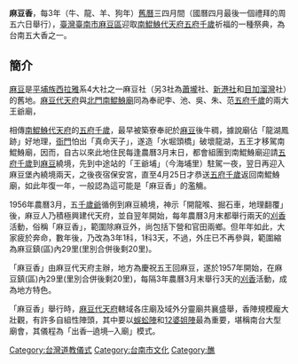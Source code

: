 {{original research|time=2018-08-20T17:26:57+00:00}}
{{unreferenced|time=2018-08-20T17:26:57+00:00}}
{{Infobox Hokkien name
| title      = 麻豆香
| hanji      = 麻豆香
| poj        = Môa-tāu-hiuⁿ
| sinbhundzi = 
| hanlo      = 
| tl         = Muâ-tāu-hiunn
| bp         = 
| hongim     = 
| hokkienipa = 
| lm         = 
| image      = 
| image_size = 
| caption    = 
}}
'''麻豆香'''，每3年（牛、龍、羊、狗年）[[舊曆|舊曆]]三四月間（國曆四月最後一個禮拜的周五六日舉行），[[臺灣|臺灣]][[臺南市|臺南市]][[麻豆區|麻豆區]]迎取[[南鯤鯓代天府|南鯤鯓代天府]][[五府千歲|五府千歲]]祈福的一種祭典，為台南五大香之一。

==簡介==
[[麻豆區|麻豆]]是[[平埔族|平埔族]][[西拉雅|西拉雅]]系4大社之一麻豆社（另3社為[[佳里區|蕭壠]]社、[[新港社|新港社]]和[[目加溜灣|目加溜灣]]社）的舊地。[[麻豆代天府|麻豆代天府]]與[[北門南鯤鯓廟|北門南鯤鯓廟]]同為奉祀李、池、吳、朱、范[[五府千歲|五府千歲]]的兩大王爺廟，

相傳[[南鯤鯓代天府|南鯤鯓代天府]]的[[五府千歲|五府千歲]]，最早被築寮奉祀於[[麻豆區|麻豆]]後牛稠，據說廟佔「龍湖鳳跡」好地理，[[衙門|衙門]]怕出「真命天子」，遂造「水堀頭橋」破壞龍湖，五王才移駕南鯤鯓廟，因而，自古以來此地住民每逢農曆3月末日，都會組團到南鯤鯓廟迎請[[五府千歲|五府千歲]]到[[麻豆區|麻豆]]繞境，先到中途站的「王爺埔」（今海埔里）駐駕一夜，翌日再迎入麻豆堡內繞境兩天，之後夜宿保安宮，直至4月25日才恭送[[五府千歲|五府千歲]]返回南鯤鯓廟，如此年復一年，一般認為這可能是「麻豆香」的濫觴。

1956年農曆3月，五[[千歲信仰|千歲爺]]循例到麻豆繞境，神示「開龍喉、掘石車，地理翻覆」後，麻豆人乃積極興建代天府，並自翌年開始，每年農曆3月末都舉行兩天的[[刈香|刈香]]活動，俗稱「麻豆香」，範圍除麻豆外，尚包括下營和官田兩鄉。但年年如此，大家疲於奔命，數年後，乃改為3年1科，1科3天，不過，外庄已不再參與，範圍縮為麻豆鎮(區)內29里(里別合併後剩20里)。

「麻豆香」由麻豆代天府主辦，地方為慶祝五王回麻豆，遂於1957年開始，在麻豆鎮(區)內29里(里別合併後剩20里)，每隔3年農曆3月末舉行3天的[[刈香|刈香]]活動，成為地方特色。

「麻豆香」舉行時，[[麻豆代天府|麻豆代天府]]轄域各庄廟及域外分靈廟共襄盛舉，香陣規模龐大壯觀，有許多自組性陣頭，其中要以[[蜈蚣陣|蜈蚣陣]]和[[12婆姐陣|12婆姐陣]]最為重要，堪稱南台大型廟會，其儀程為「出香─遶境─入廟」模式。

{{tw-stub}}
{{南瀛七大香}}

[[Category:台灣道教儀式|Category:台灣道教儀式]]
[[Category:台南市文化|Category:台南市文化]]
[[Category:醮|Category:醮]]
